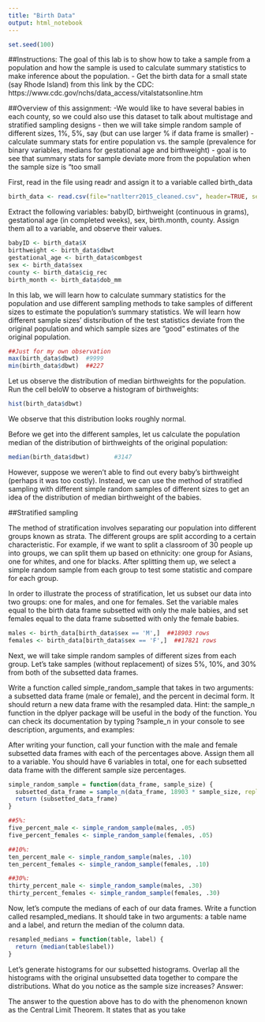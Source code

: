 ```yaml
---
title: "Birth Data"
output: html_notebook
---
```

```r
set.seed(100)
```

##Instructions:
The goal of this lab is to show how to take a sample from a population and how the sample is used to calculate summary statistics to make inference about the population.
- Get the birth data for a small state (say Rhode Island) from this link by the CDC: https://www.cdc.gov/nchs/data_access/vitalstatsonline.htm

##Overview of this assignment:
-We would like to have several babies in each county, so we could also use this dataset to talk about multistage and stratified sampling designs
- then we will take simple random sample of different sizes, 1%, 5%, say (but can use larger % if data frame is smaller)
- calculate summary stats for entire population vs. the sample (prevalence for binary variables, medians for gestational age and birthweight) 
- goal is to see that summary stats for sample deviate more from the population when the sample size is "too small

First, read in the file using readr and assign it to a variable called birth_data
```r
birth_data <- read.csv(file="natlterr2015_cleaned.csv", header=TRUE, sep=",")
```

Extract the following variables: babyID, birthweight (continuous in grams), gestational age (in completed weeks), sex, birth.month, county. Assign them all to a variable, and observe their values.
```r
babyID <- birth_data$X
birthweight <- birth_data$dbwt
gestational_age <- birth_data$combgest
sex <- birth_data$sex
county <- birth_data$cig_rec
birth_month <- birth_data$dob_mm
```

In this lab, we will learn how to calculate summary statistics for the population and use different sampling methods to take samples of different sizes to estimate the population's summary statistics.  We will learn how different sample sizes' distsribution of the test statistics deviate from the original population and which sample sizes are "good" estimates of the original population.
```r
##Just for my own observation
max(birth_data$dbwt)  #9999
min(birth_data$dbwt)  ##227
```

Let us observe the distribution of median birthweights for the population. Run the cell beloW to observe a histogram of birthweights:
```r
hist(birth_data$dbwt)
```

We observe that this distribution looks roughly normal.

Before we get into the different samples, let us calculate the population median of the distribution of birthweights of the original population:
```r
median(birth_data$dbwt)       #3147
```

However, suppose we weren't able to find out every baby's birthweight (perhaps it was too costly). Instead, we can use the method of stratified sampling with different simple random samples of different sizes to get an idea of the distribution of median birthweight of the babies.

##Stratified sampling

The method of stratification involves separating our population into different groups known as strata. The different groups are split according to a certain characteristic. For example, if we want to split a classroom of 30 people up into groups, we can split them up based on ethnicity: one group for Asians, one for whites, and one for blacks. After splitting them up, we select a simple random sample from each group to test some statistic and compare for each group.

In order to illustrate the process of stratification, let us subset our data into two groups: one for males, and one for females. Set the variable males equal to the birth data frame subsetted with only the male babies, and set females equal to the data frame subsetted with only the female babies.
```r
males <- birth_data[birth_data$sex == 'M',]  ##18903 rows
females <- birth_data[birth_data$sex == 'F',]  ##17821 rows
```

Next, we will take simple random samples of different sizes from each group.  Let's take samples (without replacement) of sizes 5%, 10%, and 30% from both of the subsetted data frames.

Write a function called simple_random_sample that takes in two arguments: a subsetted data frame (male or female), and the percent in decimal form. It should return a new data frame with the resampled data.
Hint: the sample_n function in the dplyer package will be useful in the body of the function. You can check its documentation by typing ?sample_n in your console to see description, arguments, and examples:

After writing your function, call your function with the male and female subsetted data frames with each of the percentages above. Assign them all to a variable. You should have 6 variables in total, one for each subsetted data frame with the different sample size percentages.

```r
simple_random_sample = function(data_frame, sample_size) {
  subsetted_data_frame = sample_n(data_frame, 18903 * sample_size, replace = F)
  return (subsetted_data_frame)
}
```

```r
##5%:
five_percent_male <- simple_random_sample(males, .05)
five_percent_females <- simple_random_sample(females, .05)

##10%:
ten_percent_male <- simple_random_sample(males, .10)
ten_percent_females <- simple_random_sample(females, .10)

##30%:
thirty_percent_male <- simple_random_sample(males, .30)
thirty_percent_females <- simple_random_sample(females, .30)
```

Now, let's compute the medians of each of our data frames. Write a function called resampled_medians. It should take in two arguments: a table name and a label, and return the median of the column data.
```r
resampled_medians = function(table, label) {
  return (median(table$label))
}
```


Let's generate histograms for our subsetted histograms. Overlap all the histograms with the original unsubsetted data together to compare the distributions.  What do you notice as the sample size increases?
Answer:


The answer to the question above has to do with the phenomenon known as the Central Limit Theorem. It states that as you take 

